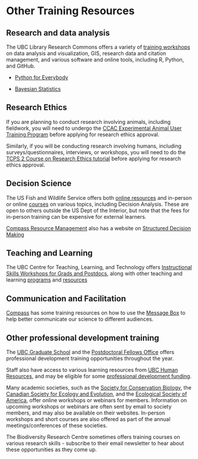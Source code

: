 # Other Training Resources {-#additionalresources}

## Research and data analysis {-#research}
The UBC Library Research Commons offers a variety of [training workshops](https://researchcommons.library.ubc.ca/workshops/) on data analysis and visualization, GIS, research data and citation management, and various software and online tools, including R, Python, and GitHub.

- [Python for Everybody](https://www.coursera.org/specializations/python)

- [Bayesian Statistics](https://www.coursera.org/learn/bayesian-statistics) 

## Research Ethics {-#ethics}
If you are planning to conduct research involving animals, including fieldwork, you will need to undergo the [CCAC Experimental Animal User Training Program](https://animalcare.ubc.ca/training) before applying for research ethics approval.

Similarly, if you will be conducting research involving humans, including surveys/questionnaires, interviews, or workshops, you will need to do the [TCPS 2 Course on Research Ethics tutorial](https://tcps2core.ca/welcome) before applying for research ethics approval. 

## Decision Science {-#sdm}
The US Fish and Wildlife Service offers both [online resources](https://www.fws.gov/training/learning-resources) and in-person or online [courses](https://www.fws.gov/training) on various topics, including Decision Analysis. These are open to others outside the US Dept of the Interior, but note that the fees for in-person training can be expensive for external learners. 

[Compass Resource Management](https://compassrm.com/) also has a website on [Structured Decision Making](https://www.structureddecisionmaking.org/)

## Teaching and Learning {-#teaching}
The UBC Centre for Teaching, Learning, and Technology offers [Instructional Skills Workshops for Grads and Postdocs](https://ctlt.ubc.ca/programs/all-our-programs/instructional-skills-workshops/), along with other teaching and learning [programs](https://ctlt.ubc.ca/programs/graduate-student-ta-programs/) and [resources](https://ctlt.ubc.ca/resources/)

## Communication and Facilitation {-#communications}
[Compass](https://www.compassscicomm.org/) has some training resources on how to use the [Message Box](https://www.compassscicomm.org/leadership-development/the-message-box/) to help better communicate our science to different audiences. 

## Other professional development training {-#profdevel}
The [UBC Graduate School](https://www.grad.ubc.ca/current-students/professional-development) and the [Postdoctoral Fellows Office](https://www.postdocs.ubc.ca/professional-development-events) offers professional development training opportunities throughout the year. 

Staff also have access to various learning resources from [UBC Human Resources](https://hr.ubc.ca/career-development/workplace-learning-opportunities), and may be eligible for some [professional development funding](https://hr.ubc.ca/career-development/professional-development-funding). 

Many academic societies, such as the [Society for Conservation Biology](https://conbio.org/professional-development/), the [Canadian Society for Ecology and Evolution](https://csee-scee.ca/workshops/), and the [Ecological Society of America](https://www.esa.org/career-development/professional-development-from-esa/), offer online workshops or webinars for members. Information on upcoming workshops or webinars are often sent by email to society members, and may also be available on their websites. In-person workshops and short courses are also offered as part of the annual meetings/conferences of these societies.

The Biodiversity Research Centre sometimes offers training courses on various research skills - subscribe to their email newsletter to hear about these opportunities as they come up.
